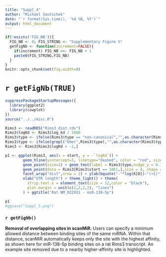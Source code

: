 ```yaml
---
title: "Suppl_4"
author: "Michael Soutschek"
date: "`r format(Sys.time(), '%d %B, %Y')`"
output: html_document
---
```




```r
if(!exists('FIG_NB')){
  FIG_NB <- 0; FIG_STRING <- "Supplementary Figure S"
  getFigNb <- function(increment=FALSE){
    if(increment) FIG_NB <<- FIG_NB + 1
    paste0(FIG_STRING,FIG_NB)
  }
}
knitr::opts_chunk$set(fig.width=8)
```

# `r getFigNb(TRUE)`


```r
suppressPackageStartupMessages({
  library(ggplot2)
  library(cowplot)
})
source("../../misc.R")
```

```r
Rims3 <- readRDS("Rims3_dist.rds")
Rims3$logKd <- Rims3$log_kd / 1000
Rims3$type <- ifelse(Rims3$type == "non-canonical","",as.character(Rims3$type))
Rims3$type <- ifelse(grepl("6mer",Rims3$type),"",as.character(Rims3$type))
Rims3 <- Rims3[Rims3$logKd < -1,]

p1 <- ggplot(Rims3, aes(x = start, y = -`logKd`)) + 
        geom_hline(yintercept=1, linetype="dashed", color = "red", size=1) + 
        geom_point(size=2) + geom_text(label = Rims3$type,nudge_y = 0.1) + 
        geom_point(data = Rims3[Rims3$start == 1061,],size = 4, shape = 1) +
        facet_wrap("dist",nrow = 2) + ylab(bquote("-"*log(K[D])~"(>1)")) +
        xlab("UTR length") + theme_light() + theme(
          strip.text.x = element_text(size = 12,color = "black"),
          plot.margin = unit(c(2,2,2,2), "lines")
        ) + ggtitle("Rat NM_022931 - miR-138-5p")

```

```r
p1
#ggsave("Suppl_5.png")
```




### `r getFigNb()`

**Removal of overlapping sites in scanMiR.** Users can specify a minimum allowed distance between binding sites of the same miRNA. Within that distance, scanMiR automatically keeps only the site with the highest affinity, as shown here for miR-138-5p binding sites on a rat Rims3 transcript. An example site removed due to a nearby higher-affinity site is highlighted.
